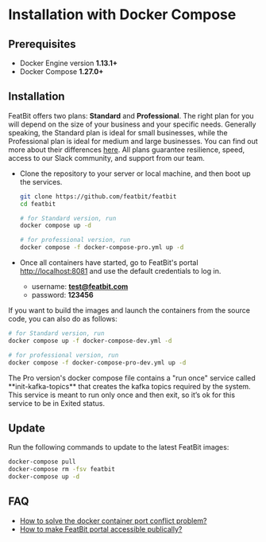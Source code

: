 
# Installation with Docker Compose

## Prerequisites

* Docker Engine version **1.13.1+**
* Docker Compose **1.27.0+**

## Installation

FeatBit offers two plans: **Standard** and **Professional**. The right plan for you will depend on the size of your business and your specific needs. Generally speaking, the Standard plan is ideal for small businesses, while the Professional plan is ideal for medium and large businesses. You can find out more about their differences [here](../tech-stack/standard-vs.-professional.md). All plans guarantee resilience, speed, access to our Slack community, and support from our team.

*   Clone the repository to your server or local machine, and then boot up the services.

    ```bash
    git clone https://github.com/featbit/featbit
    cd featbit

    # for Standard version, run
    docker compose up -d

    # for professional version, run
    docker compose -f docker-compose-pro.yml up -d
    ```
* Once all containers have started, go to FeatBit's portal [http://localhost:8081](http://localhost:8081/) and use the default credentials to log in.
  * username: **test@featbit.com**
  * password: **123456**

If you want to build the images and launch the containers from the source code, you can also do as follows:&#x20;

```sh
# for Standard version, run
docker compose up -f docker-compose-dev.yml -d

# for professional version, run
docker compose -f docker-compose-pro-dev.yml up -d
```

<Callout type="info">
The Pro version's docker compose file contains a "run once" service called **init-kafka-topics** that creates the kafka topics required by the system. This service is meant to run only once and then exit, so it’s ok for this service to be in Exited status.
</Callout>

## Update

Run the following commands to update to the latest FeatBit images:

```bash
docker-compose pull
docker-compose rm -fsv featbit
docker-compose up -d
```

## FAQ

* [How to solve the docker container port conflict problem?](faq.md#how-to-solve-docker-container-port-conflict-problem)
* [How to make FeatBit portal accessible publically?](faq.md#how-to-make-featbit-portal-accessible-publicly)
